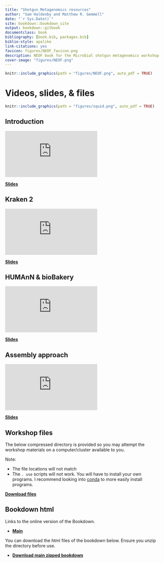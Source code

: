 ```yaml
--- 
title: "Shotgun Metagenomics resources"
author: "Sam Haldenby and Matthew R. Gemmell"
date: "`r Sys.Date()`"
site: bookdown::bookdown_site
output: bookdown::gitbook
documentclass: book
bibliography: [book.bib, packages.bib]
biblio-style: apalike
link-citations: yes
favicon: figures/NEOF_favicon.png
description: NEOF book for the Microbial shotgun metagenomics workshop resources
cover-image: "figures/NEOF.png"
---
```


```r
knitr::include_graphics(path = "figures/NEOF.png", auto_pdf = TRUE)
``` 

# Videos, slides, & files

```r
knitr::include_graphics(path = "figures/squid.png", auto_pdf = TRUE)
``` 

## Introduction

<div class="container">
<iframe src="https://www.youtube.com/embed/3K3SGSKwTRQ" 
frameborder="0" allowfullscreen class="video"></iframe>
</div>

[__Slides__](https://docs.google.com/presentation/d/1e22Q77AgLZ0phD8-L90SAVmS8_eNV820_91OM5YiZvE/edit?usp=sharing)

## Kraken 2

<div class="container">
<iframe src="https://www.youtube.com/embed/9IcQymXbsgw" 
frameborder="0" allowfullscreen class="video"></iframe>
</div>

[__Slides__](https://docs.google.com/presentation/d/1mBt8cZOpq5Nz7UlFdho7lg0FB0qvION8yIUsXfnXNAM/edit?usp=sharing)

## HUMAnN & bioBakery

<div class="container">
<iframe src="https://www.youtube.com/embed/FzWDKuYHQ7A" 
frameborder="0" allowfullscreen class="video"></iframe>
</div>

[__Slides__](https://docs.google.com/presentation/d/19x8AdMMf9fl1j4mPIG20X6gCI43yyA6nZHcX6w39QMI/edit?usp=sharing)

## Assembly approach

<div class="container">
<iframe src="https://www.youtube.com/embed/sZbV2kYp8Ws" 
frameborder="0" allowfullscreen class="video"></iframe>
</div>

[__Slides__](https://docs.google.com/presentation/d/1FSctCGM71y-SPq1gfeumkPqSPaOwFVLPExUYqoaHQTk/edit?usp=sharing)

## Workshop files

The below compressed directory is provided so you may attempt the workshop materials on a computer/cluster available to you.

Note:

- The file locations will not match
- The `. use` scripts will not work. You will have to install your own programs. I recommend looking into [conda](https://docs.conda.io/en/latest/) to more easily install programs.

[__Download files__](https://www.cgr.liv.ac.uk/illum/NEOFworkshops_5bfa93ca0482d69d/Shotgun_Metagenomics/resources/Shotgun_metagenomics.zip)

## Bookdown html

Links to the online version of the Bookdown.

- [__Main__](https://neof-workshops.github.io/Shotgun_ld5ug2/)

You can download the html files of the bookdown below. Ensure you unzip the directory before use.

- [__Download main zipped bookdown__](https://NEOF-workshops.github.io/Shotgun_ld5ug2/resources/Bookdown/NEOF_shotgun_metagenome_course_book.zip)

